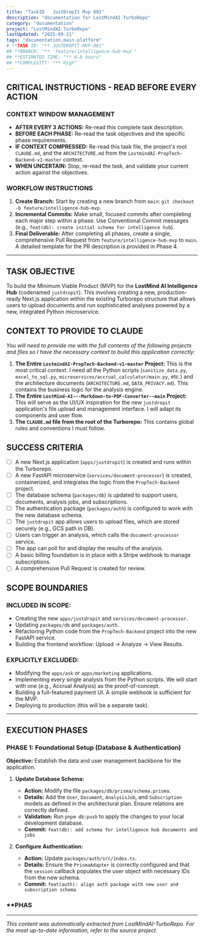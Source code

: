 ```yaml
---
title: "TaskID   JustDropIt Mvp 001"
description: "documentation for LostMindAI-TurboRepo"
category: "documentation"
project: "LostMindAI-TurboRepo"
lastUpdated: "2025-09-21"
tags: "documentation,main-platform"
# **TASK ID: "** JUSTDROPIT-MVP-001"
## **BRANCH: "** `feature/intelligence-hub-mvp`"
## **ESTIMATED TIME: "** 6-8 hours"
## **COMPLEXITY: "** High"
---
```


## **CRITICAL INSTRUCTIONS - READ BEFORE EVERY ACTION**

### **CONTEXT WINDOW MANAGEMENT**

*   **AFTER EVERY 3 ACTIONS:** Re-read this complete task description.
*   **BEFORE EACH PHASE:** Re-read the task objectives and the specific phase requirements.
*   **IF CONTEXT COMPRESSED:** Re-read this task file, the project's root `CLAUDE.md`, and the `ARCHITECTURE.md` from the `LostmindAI-PropTech-Backend-v1-master` context.
*   **WHEN UNCERTAIN:** Stop, re-read the task, and validate your current action against the objectives.

### **WORKFLOW INSTRUCTIONS**

1.  **Create Branch:** Start by creating a new branch from `main`: `git checkout -b feature/intelligence-hub-mvp`.
2.  **Incremental Commits:** Make small, focused commits after completing each major step within a phase. Use Conventional Commit messages (e.g., `feat(db): create initial schema for intelligence hub`).
3.  **Final Deliverable:** After completing all phases, create a single, comprehensive Pull Request from `feature/intelligence-hub-mvp` to `main`. A detailed template for the PR description is provided in Phase 4.

---

## **TASK OBJECTIVE**

To build the Minimum Viable Product (MVP) for the **LostMind AI Intelligence Hub** (codenamed `justdropit`). This involves creating a new, production-ready Next.js application within the existing Turborepo structure that allows users to upload documents and run sophisticated analyses powered by a new, integrated Python microservice.

## **CONTEXT TO PROVIDE TO CLAUDE**

*You will need to provide me with the full contents of the following projects and files so I have the necessary context to build this application correctly:*

1.  **The Entire `LostmindAI-PropTech-Backend-v1-master` Project:** This is the most critical context. I need all the Python scripts (`sanitize_data.py`, `excel_to_sql.py`, `microservices/accrual_calculator/main.py`, etc.) and the architecture documents (`ARCHITECTURE.md`, `DATA_PRIVACY.md`). This contains the business logic for the analysis engine.
2.  **The Entire `LostMind-AI---Markdown-to-PDF-Converter--main` Project:** This will serve as the UI/UX inspiration for the new `justdropit` application's file upload and management interface. I will adapt its components and user flow.
3.  **The `CLAUDE.md` file from the root of the Turborepo:** This contains global rules and conventions I must follow.

## **SUCCESS CRITERIA**

*   [ ] A new Next.js application (`apps/justdropit`) is created and runs within the Turborepo.
*   [ ] A new FastAPI microservice (`services/document-processor`) is created, containerized, and integrates the logic from the `PropTech-Backend` project.
*   [ ] The database schema (`packages/db`) is updated to support users, documents, analysis jobs, and subscriptions.
*   [ ] The authentication package (`packages/auth`) is configured to work with the new database schema.
*   [ ] The `justdropit` app allows users to upload files, which are stored securely (e.g., GCS path in DB).
*   [ ] Users can trigger an analysis, which calls the `document-processor` service.
*   [ ] The app can poll for and display the results of the analysis.
*   [ ] A basic billing foundation is in place with a Stripe webhook to manage subscriptions.
*   [ ] A comprehensive Pull Request is created for review.

## **SCOPE BOUNDARIES**

### **INCLUDED IN SCOPE:**

*   Creating the new `apps/justdropit` and `services/document-processor`.
*   Updating `packages/db` and `packages/auth`.
*   Refactoring Python code from the `PropTech-Backend` project into the new FastAPI service.
*   Building the frontend workflow: Upload -> Analyze -> View Results.

### **EXPLICITLY EXCLUDED:**

*   Modifying the `apps/ask` or `apps/marketing` applications.
*   Implementing every single analysis from the Python scripts. We will start with one (e.g., Accrual Analysis) as the proof-of-concept.
*   Building a full-featured payment UI. A simple webhook is sufficient for the MVP.
*   Deploying to production (this will be a separate task).

---

## **EXECUTION PHASES**

### **PHASE 1: Foundational Setup (Database & Authentication)**

**Objective:** Establish the data and user management backbone for the application.

1.  **Update Database Schema:**
    *   **Action:** Modify the file `packages/db/prisma/schema.prisma`.
    *   **Details:** Add the `User`, `Document`, `AnalysisJob`, and `Subscription` models as defined in the architectural plan. Ensure relations are correctly defined.
    *   **Validation:** Run `pnpm db:push` to apply the changes to your local development database.
    *   **Commit:** `feat(db): add schema for intelligence hub documents and jobs`

2.  **Configure Authentication:**
    *   **Action:** Update `packages/auth/src/index.ts`.
    *   **Details:** Ensure the `PrismaAdapter` is correctly configured and that the `session` callback populates the user object with necessary IDs from the new schema.
    *   **Commit:** `feat(auth): align auth package with new user and subscription schema`

### **PHAS

---
*This content was automatically extracted from LostMindAI-TurboRepo. For the most up-to-date information, refer to the source project.*
